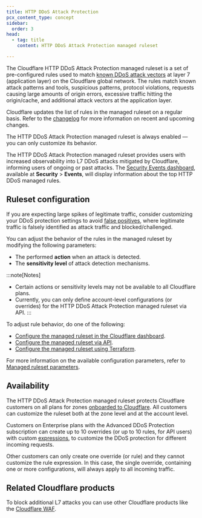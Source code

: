 ```yaml
---
title: HTTP DDoS Attack Protection
pcx_content_type: concept
sidebar:
  order: 3
head:
  - tag: title
    content: HTTP DDoS Attack Protection managed ruleset

---
```


The Cloudflare HTTP DDoS Attack Protection managed ruleset is a set of pre-configured rules used to match [known DDoS attack vectors](/ddos-protection/about/attack-coverage/) at layer 7 (application layer) on the Cloudflare global network. The rules match known attack patterns and tools, suspicious patterns, protocol violations, requests causing large amounts of origin errors, excessive traffic hitting the origin/cache, and additional attack vectors at the application layer.

Cloudflare updates the list of rules in the managed ruleset on a regular basis. Refer to the [changelog](/ddos-protection/change-log/http/) for more information on recent and upcoming changes.

The HTTP DDoS Attack Protection managed ruleset is always enabled — you can only customize its behavior.

The HTTP DDoS Attack Protection managed ruleset provides users with increased observability into L7 DDoS attacks mitigated by Cloudflare, informing users of ongoing or past attacks. The [Security Events dashboard](/waf/analytics/security-events/), available at **Security** > **Events**, will display information about the top HTTP DDoS managed rules.

## Ruleset configuration

If you are expecting large spikes of legitimate traffic, consider customizing your DDoS protection settings to avoid [false positives](/ddos-protection/managed-rulesets/adjust-rules/false-positive/), where legitimate traffic is falsely identified as attack traffic and blocked/challenged.

You can adjust the behavior of the rules in the managed ruleset by modifying the following parameters:

* The performed **action** when an attack is detected.
* The **sensitivity level** of attack detection mechanisms.

:::note[Notes]


* Certain actions or sensitivity levels may not be available to all Cloudflare plans.
* Currently, you can only define account-level configurations (or overrides) for the HTTP DDoS Attack Protection managed ruleset via API. 
  :::

To adjust rule behavior, do one of the following:

* [Configure the managed ruleset in the Cloudflare dashboard](/ddos-protection/managed-rulesets/http/configure-dashboard/).
* [Configure the managed ruleset via API](/ddos-protection/managed-rulesets/http/configure-api/).
* [Configure the managed ruleset using Terraform](/terraform/additional-configurations/ddos-managed-rulesets/#example-http).

For more information on the available configuration parameters, refer to [Managed ruleset parameters](/ddos-protection/managed-rulesets/http/override-parameters/).

## Availability

The HTTP DDoS Attack Protection managed ruleset protects Cloudflare customers on all plans for zones [onboarded to Cloudflare](/dns/zone-setups/full-setup/). All customers can customize the ruleset both at the zone level and at the account level.

Customers on Enterprise plans with the Advanced DDoS Protection subscription can create up to 10 overrides (or up to 10 rules, for API users) with custom [expressions](/ddos-protection/managed-rulesets/http/override-expressions/), to customize the DDoS protection for different incoming requests.

Other customers can only create one override (or rule) and they cannot customize the rule expression. In this case, the single override, containing one or more configurations, will always apply to all incoming traffic.

## Related Cloudflare products

To block additional L7 attacks you can use other Cloudflare products like the [Cloudflare WAF](/waf/).
